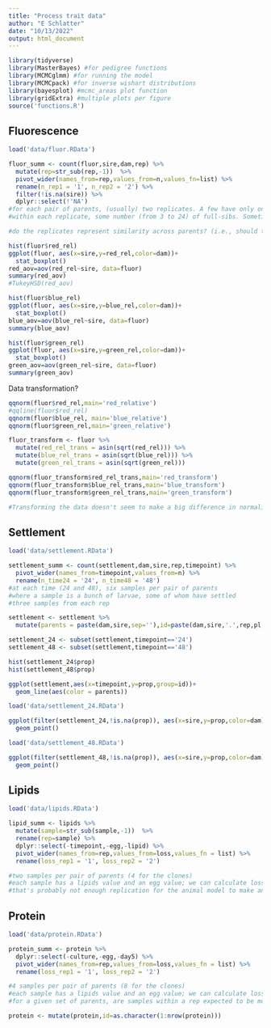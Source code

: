 ```yaml
---
title: "Process trait data"
author: "E Schlatter"
date: "10/13/2022"
output: html_document
---
```


```r
library(tidyverse)
library(MasterBayes) #for pedigree functions
library(MCMCglmm) #for running the model
library(MCMCpack) #for inverse wishart distributions
library(bayesplot) #mcmc_areas plot function
library(gridExtra) #multiple plots per figure
source('functions.R')
```


## Fluorescence
```r
load('data/fluor.RData')

fluor_summ <- count(fluor,sire,dam,rep) %>%
  mutate(rep=str_sub(rep,-1))  %>%
  pivot_wider(names_from=rep,values_from=n,values_fn=list) %>%
  rename(n_rep1 = '1', n_rep2 = '2') %>%
  filter(!is.na(sire)) %>%
  dplyr::select(!'NA')
#for each pair of parents, (usually) two replicates. A few have only one replicate: CP, AQY, and CZ
#within each replicate, some number (from 3 to 24) of full-sibs. Sometimes two sets of full-sibs because of clones.

#do the replicates represent similarity across parents? (i.e., should there be any similarity among two unrelated larvae that are both from rep 1?) I think not, right? (That's why the rep column in the original dataset includes parental IDs.)

```


```r
hist(fluor$red_rel)
ggplot(fluor, aes(x=sire,y=red_rel,color=dam))+
  stat_boxplot()
red_aov=aov(red_rel~sire, data=fluor)
summary(red_aov)
#TukeyHSD(red_aov)

hist(fluor$blue_rel)
ggplot(fluor, aes(x=sire,y=blue_rel,color=dam))+
  stat_boxplot()
blue_aov=aov(blue_rel~sire, data=fluor)
summary(blue_aov)

hist(fluor$green_rel)
ggplot(fluor, aes(x=sire,y=green_rel,color=dam))+
  stat_boxplot()
green_aov=aov(green_rel~sire, data=fluor)
summary(green_aov)
```
Data transformation?
```r
qqnorm(fluor$red_rel,main='red_relative')
#qqline(fluor$red_rel)
qqnorm(fluor$blue_rel, main='blue_relative')
qqnorm(fluor$green_rel,main='green_relative')

fluor_transform <- fluor %>%
  mutate(red_rel_trans = asin(sqrt(red_rel))) %>%
  mutate(blue_rel_trans = asin(sqrt(blue_rel))) %>%
  mutate(green_rel_trans = asin(sqrt(green_rel)))

qqnorm(fluor_transform$red_rel_trans,main='red_transform')
qqnorm(fluor_transform$blue_rel_trans,main='blue_transform')
qqnorm(fluor_transform$green_rel_trans,main='green_transform')

#Transforming the data doesn't seem to make a big difference in normality...can we do without it?
```


## Settlement

```r
load('data/settlement.RData')

settlement_summ <- count(settlement,dam,sire,rep,timepoint) %>%
  pivot_wider(names_from=timepoint,values_from=n) %>%
  rename(n_time24 = '24', n_time48 = '48')
#at each time (24 and 48), six samples per pair of parents
#where a sample is a bunch of larvae, some of whom have settled
#three samples from each rep

settlement <- settlement %>%
  mutate(parents = paste(dam,sire,sep=''),id=paste(dam,sire,'.',rep,pl,sep=''),n=rec+lar)

settlement_24 <- subset(settlement,timepoint=='24')
settlement_48 <- subset(settlement,timepoint=='48')

hist(settlement_24$prop)
hist(settlement_48$prop)

ggplot(settlement,aes(x=timepoint,y=prop,group=id))+
  geom_line(aes(color = parents))
```

```r
load('data/settlement_24.RData')

ggplot(filter(settlement_24,!is.na(prop)), aes(x=sire,y=prop,color=dam))+
  geom_point()
```
```r
load('data/settlement_48.RData')

ggplot(filter(settlement_48,!is.na(prop)), aes(x=sire,y=prop,color=dam))+
  geom_point()
```

## Lipids

```r
load('data/lipids.RData')

lipid_summ <- lipids %>%
  mutate(sample=str_sub(sample,-1))  %>%
  rename(rep=sample) %>%
  dplyr::select(-timepoint,-egg,-lipid) %>%
  pivot_wider(names_from=rep,values_from=loss,values_fn = list) %>%
  rename(loss_rep1 = '1', loss_rep2 = '2')

#two samples per pair of parents (4 for the clones)
#each sample has a lipids value and an egg value; we can calculate loss as (lipid-egg)/egg
#that's probably not enough replication for the animal model to make any sense out of it.
```

## Protein

```r
load('data/protein.RData')

protein_summ <- protein %>%
  dplyr::select(-culture,-egg,-day5) %>%
  pivot_wider(names_from=rep,values_from=loss,values_fn = list) %>%
  rename(loss_rep1 = '1', loss_rep2 = '2')

#4 samples per pair of parents (8 for the clones)
#each sample has a lipids value and an egg value; we can calculate loss as (lipid-egg)/egg
#for a given set of parents, are samples within a rep expected to be more similar than samples across reps? Probably. If so, we should include both rep and a within-rep identifier as predictor variables. Call the within-rep identifier "id", and add it now.

protein <- mutate(protein,id=as.character(1:nrow(protein)))
```